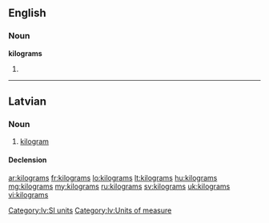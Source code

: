 ==English==

===Noun===
'''kilograms'''

# {{plural of|[[kilogram]]}}

----

==Latvian==

===Noun===
{{lv-noun|m|1st}}

# [[kilogram]]

====Declension====
{{lv-decl-noun|kilogram|s|1st}}

[[Category:lv:SI units]]
[[Category:lv:Units of measure]]

[[ar:kilograms]]
[[fr:kilograms]]
[[lo:kilograms]]
[[lt:kilograms]]
[[hu:kilograms]]
[[mg:kilograms]]
[[my:kilograms]]
[[ru:kilograms]]
[[sv:kilograms]]
[[uk:kilograms]]
[[vi:kilograms]]